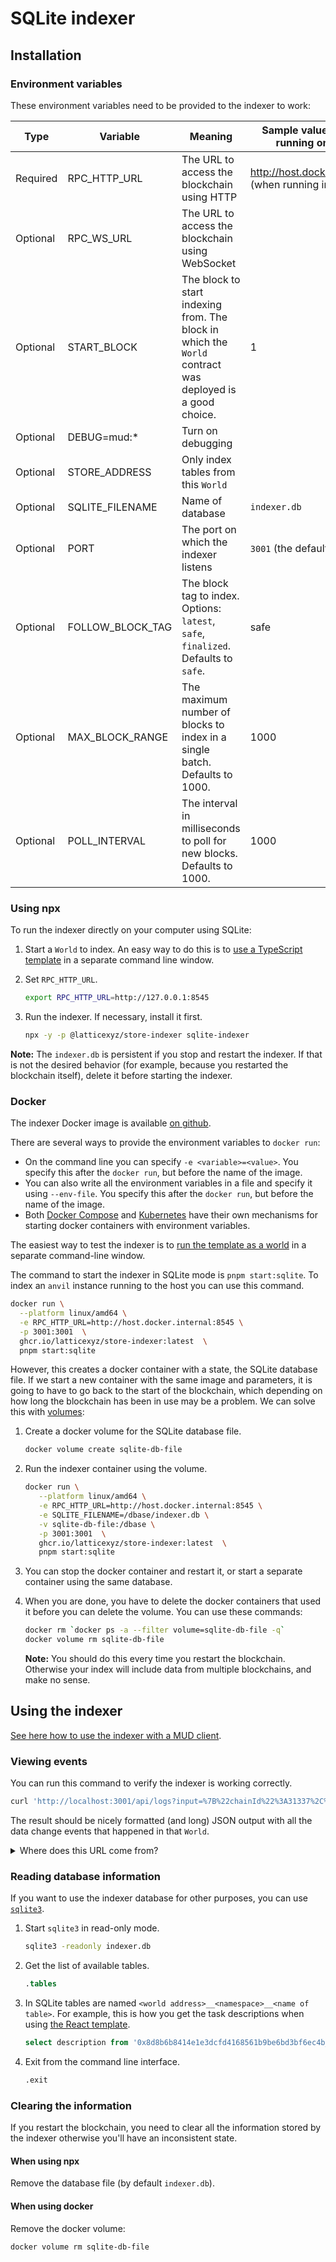 
# SQLite indexer

## Installation

### Environment variables

These environment variables need to be provided to the indexer to work:

| Type     | Variable         | Meaning                                                                                                  | Sample value (using `anvil` running on the host)          |
| -------- | ---------------- | -------------------------------------------------------------------------------------------------------- | --------------------------------------------------------- |
| Required | RPC_HTTP_URL     | The URL to access the blockchain using HTTP                                                              | http://host.docker.internal:8545 (when running in Docker) |
| Optional | RPC_WS_URL       | The URL to access the blockchain using WebSocket                                                         |
| Optional | START_BLOCK      | The block to start indexing from. The block in which the `World` contract was deployed is a good choice. | 1                                                         |
| Optional | DEBUG=mud:\*     | Turn on debugging                                                                                        |                                                           |
| Optional | STORE_ADDRESS    | Only index tables from this `World`                                                                      |
| Optional | SQLITE_FILENAME  | Name of database                                                                                         | `indexer.db`                                              |
| Optional | PORT             | The port on which the indexer listens                                                                    | `3001` (the default)                                      |
| Optional | FOLLOW_BLOCK_TAG | The block tag to index. Options: `latest`, `safe`, `finalized`. Defaults to `safe`.                      | safe                                                      |
| Optional | MAX_BLOCK_RANGE  | The maximum number of blocks to index in a single batch. Defaults to 1000.                               | 1000                                                      |
| Optional | POLL_INTERVAL    | The interval in milliseconds to poll for new blocks. Defaults to 1000.                                   | 1000                                                      |

### Using npx

To run the indexer directly on your computer using SQLite:

1. Start a `World` to index.
   An easy way to do this is to [use a TypeScript template](/templates/typescript/getting-started) in a separate command line window.

1. Set `RPC_HTTP_URL`.

   ```bash copy
   export RPC_HTTP_URL=http://127.0.0.1:8545
   ```

1. Run the indexer.
   If necessary, install it first.

   ```bash copy
   npx -y -p @latticexyz/store-indexer sqlite-indexer
   ```

**Note:** The `indexer.db` is persistent if you stop and restart the indexer.
If that is not the desired behavior (for example, because you restarted the blockchain itself), delete it before starting the indexer.

### Docker

The indexer Docker image is available [on github](https://github.com/latticexyz/mud/pkgs/container/store-indexer).

There are several ways to provide the environment variables to `docker run`:

- On the command line you can specify `-e <variable>=<value>`.
  You specify this after the `docker run`, but before the name of the image.
- You can also write all the environment variables in a file and specify it using `--env-file`.
  You specify this after the `docker run`, but before the name of the image.
- Both [Docker Compose](https://docs.docker.com/compose/) and [Kubernetes](https://kubernetes.io/) have their own mechanisms for starting docker containers with environment variables.

The easiest way to test the indexer is to [run the template as a world](/templates/typescript/getting-started) in a separate command-line window.

The command to start the indexer in SQLite mode is `pnpm start:sqlite`.
To index an `anvil` instance running to the host you can use this command.

```sh copy
docker run \
  --platform linux/amd64 \
  -e RPC_HTTP_URL=http://host.docker.internal:8545 \
  -p 3001:3001  \
  ghcr.io/latticexyz/store-indexer:latest  \
  pnpm start:sqlite
```

However, this creates a docker container with a state, the SQLite database file.
If we start a new container with the same image and parameters, it is going to have to go back to the start of the blockchain, which depending on how long the blockchain has been in use may be a problem.
We can solve this with [volumes](https://docs.docker.com/storage/volumes/):

1. Create a docker volume for the SQLite database file.

   ```sh copy
   docker volume create sqlite-db-file
   ```

1. Run the indexer container using the volume.

   ```sh copy
   docker run \
      --platform linux/amd64 \
      -e RPC_HTTP_URL=http://host.docker.internal:8545 \
      -e SQLITE_FILENAME=/dbase/indexer.db \
      -v sqlite-db-file:/dbase \
      -p 3001:3001  \
      ghcr.io/latticexyz/store-indexer:latest  \
      pnpm start:sqlite
   ```

1. You can stop the docker container and restart it, or start a separate container using the same database.

1. When you are done, you have to delete the docker containers that used it before you can delete the volume.
   You can use these commands:

   ```sh copy
   docker rm `docker ps -a --filter volume=sqlite-db-file -q`
   docker volume rm sqlite-db-file
   ```

   **Note:** You should do this every time you restart the blockchain.
   Otherwise your index will include data from multiple blockchains, and make no sense.

## Using the indexer

[See here how to use the indexer with a MUD client](using-indexer).

### Viewing events

You can run this command to verify the indexer is working correctly.

```sh copy
curl 'http://localhost:3001/api/logs?input=%7B%22chainId%22%3A31337%2C%22address%22%3A%220x8d8b6b8414e1e3dcfd4168561b9be6bd3bf6ec4b%22%2C%22filters%22%3A%5B%5D%7D' | jq
```

The result should be nicely formatted (and long) JSON output with all the data change events that happened in that `World`.

<details>

<summary>Where does this URL come from?</summary>

The URL has these parameters:

| Parameter | Value                 | Explanation                                 |
| --------- | --------------------- | ------------------------------------------- |
| Server    | http://localhost:3001 | By default the indexer listens on port 3001 |
| Path      | /api/logs             | Read log events                             |
| `input`   | `%7B%22 ... %5D%7D`   | See below                                   |

The input is the JSON filter that tells the server what we need.
It is [URL encoded](https://en.wikipedia.org/wiki/Percent-encoding), you can decode it [using an online calculator](https://www.urldecoder.org/).

```json
{
  "chainId": 31337,
  "address": "0x8d8b6b8414e1e3dcfd4168561b9be6bd3bf6ec4b",
  "filters": []
}
```

Meaning that the query is for all events in the `World` at address `0x8d8b6b8414e1e3dcfd4168561b9be6bd3bf6ec4b`, on the chain with chain ID `31337`.

</details>

### Reading database information

If you want to use the indexer database for other purposes, you can use [`sqlite3`](https://sqlite.org/cli.html).

1. Start `sqlite3` in read-only mode.

   ```sh copy
   sqlite3 -readonly indexer.db
   ```

1. Get the list of available tables.

   ```sql copy
   .tables
   ```

1. In SQLite tables are named `<world address>__<namespace>__<name of table>`.
   For example, this is how you get the task descriptions when using [the React template](https://github.com/latticexyz/mud/tree/main/templates/react).

   ```sql copy
   select description from '0x8d8b6b8414e1e3dcfd4168561b9be6bd3bf6ec4b__app__tasks';
   ```

1. Exit from the command line interface.

   ```sql copy
   .exit
   ```

### Clearing the information

If you restart the blockchain, you need to clear all the information stored by the indexer otherwise you'll have an inconsistent state.

#### When using npx

Remove the database file (by default `indexer.db`).

#### When using docker

Remove the docker volume:

```sh copy
docker volume rm sqlite-db-file
```
